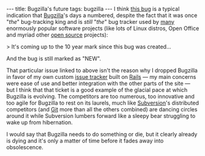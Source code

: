---
title: Bugzilla's future
tags: bugzilla
---
I think [https://bugzilla.mozilla.org/show_bug.cgi?id=540#c95 this bug] is a typical indication that [[Bugzilla]]'s days a numbered, despite the fact that it was once "''the''" bug-tracking king and is ''still'' "''the''" bug tracker used by [http://www.bugzilla.org/installation-list/ many] enormously popular software projects (like lots of Linux distros, Open Office and myriad other [[open source]] projects):

> It's coming up to the 10 year mark since this bug was created...

And the bug is still marked as "NEW".

That particular issue linked to above isn't the reason why I dropped Bugzilla in favor of my own custom [[issue tracker]] built on [[Rails]] &mdash; my main concerns were ease of use and better integration with the other parts of the site &mdash; but I think that that ticket is a good example of the glacial pace at which Bugzilla is evolving. The competitors are too numerous, too innovative and too agile for Bugzilla to rest on its laurels, much like [[Subversion]]'s distributed competitors (and [[Git]] more than all the others combined) are dancing circles around it while Subversion lumbers forward like a sleepy bear struggling to wake up from hibernation.

I would say that Bugzilla needs to do something or die, but it clearly already is dying and it's only a matter of time before it fades away into obsolescence.
